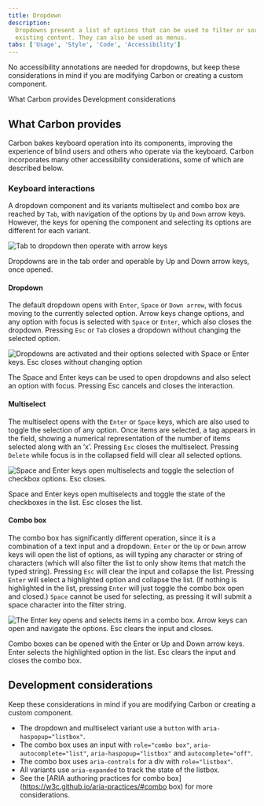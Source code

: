 ```yaml
---
title: Dropdown
description:
  Dropdowns present a list of options that can be used to filter or sort
  existing content. They can also be used as menus.
tabs: ['Usage', 'Style', 'Code', 'Accessibility']
---
```


<PageDescription>

No accessibility annotations are needed for dropdowns, but keep these
considerations in mind if you are modifying Carbon or creating a custom
component.

</PageDescription>

<AnchorLinks>

<AnchorLink>What Carbon provides</AnchorLink>
<AnchorLink>Development considerations</AnchorLink>

</AnchorLinks>

## What Carbon provides

Carbon bakes keyboard operation into its components, improving the experience of
blind users and others who operate via the keyboard. Carbon incorporates many
other accessibility considerations, some of which are described below.

### Keyboard interactions

A dropdown component and its variants multiselect and combo box are reached by
`Tab`, with navigation of the options by `Up` and `Down` arrow keys. However,
the keys for opening the component and selecting its options are different for
each variant.

<Row>
<Column colLg={8}>

![Tab to dropdown then operate with arrow keys](images/dropdown-accessibility-1.png)

<Caption>

Dropdowns are in the tab order and operable by Up and Down arrow keys, once
opened.

</Caption>

</Column>
</Row>

#### Dropdown

The default dropdown opens with `Enter`, `Space` or `Down arrow`, with focus
moving to the currently selected option. Arrow keys change options, and any
option with focus is selected with `Space` or `Enter`, which also closes the
dropdown. Pressing `Esc` or `Tab` closes a dropdown without changing the
selected option.

<Row>
<Column colLg={8}>

![Dropdowns are activated and their options selected with Space or Enter keys. Esc closes without changing option](images/dropdown-accessibility-2.png)

<Caption>
  The Space and Enter keys can be used to open dropdowns and also select an
  option with focus. Pressing Esc cancels and closes the interaction.
</Caption>

</Column>
</Row>

#### Multiselect

The multiselect opens with the `Enter` or `Space` keys, which are also used to
toggle the selection of any option. Once items are selected, a tag appears in
the field, showing a numerical representation of the number of items selected
along with an ‘x’. Pressing `Esc` closes the multiselect. Pressing `Delete`
while focus is in the collapsed field will clear all selected options.

<Row>
<Column colLg={8}>

![Space and Enter keys open multiselects and toggle the selection of checkbox options. Esc closes.](images/dropdown-accessibility-3.png)

<Caption>
  Space and Enter keys open multiselects and toggle the state of the checkboxes
  in the list. Esc closes the list.
</Caption>

</Column>
</Row>

#### Combo box

The combo box has significantly different operation, since it is a combination
of a text input and a dropdown. `Enter` or the `Up` or `Down` arrow keys will
open the list of options, as will typing any character or string of characters
(which will also filter the list to only show items that match the typed
string). Pressing `Esc` will clear the input and collapse the list. Pressing
`Enter` will select a highlighted option and collapse the list. (If nothing is
highlighted in the list, pressing `Enter` will just toggle the combo box open
and closed.) `Space` cannot be used for selecting, as pressing it will submit a
space character into the filter string.

<Row>
<Column colLg={8}>

![The Enter key opens and selects items in a combo box. Arrow keys can open and navigate the options. Esc clears the input and closes.](images/dropdown-accessibility-4.png)

<Caption>
  Combo boxes can be opened with the Enter or Up and Down arrow keys. Enter
  selects the highlighted option in the list. Esc clears the input and closes
  the combo box.
</Caption>

</Column>
</Row>

## Development considerations

Keep these considerations in mind if you are modifying Carbon or creating a
custom component.

- The dropdown and multiselect variant use a `button` with
  `aria-haspopup="listbox"`.
- The combo box uses an input with `role="combo box"`,
  `aria-autocomplete="list"`, `aria-haspopup="listbox"` and
  `autocomplete="off"`.
- The combo box uses `aria-controls` for a div with `role="listbox"`.
- All variants use `aria-expanded` to track the state of the listbox.
- See the [ARIA authoring practices for combo
  box](https://w3c.github.io/aria-practices/#combo box) for more considerations.
